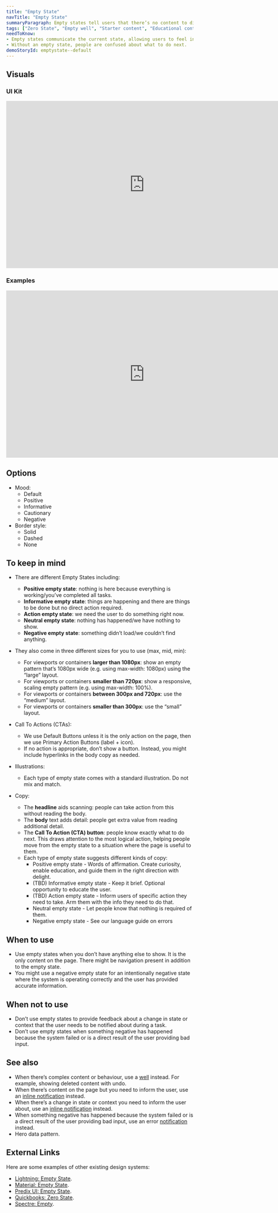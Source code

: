 ```yaml
---
title: "Empty State"
navTitle: "Empty State"
summaryParagraph: Empty states tell users that there’s no content to display—and what they can do next.
tags: ["Zero State", "Empty well", "Starter content", "Educational content"]
needToKnow:
- Empty states communicate the current state, allowing users to feel in control of the system, take appropriate actions to reach their goal, and ultimately trust the brand.
- Without an empty state, people are confused about what to do next.
demoStoryId: emptystate--default
---
```


## Visuals

### UI Kit

<iframe style="border: none;" width="744" height="450" src="https://www.figma.com/embed?embed_host=share&url=https%3A%2F%2Fwww.figma.com%2Ffile%2Fe3TyAOZKfLg9cA01Iy1Mgm%2FKaizen-Site-embed%3Fnode-id%3D1320%253A19" allowfullscreen></iframe>

### Examples

<iframe style="border: none;" width="744" height="450" src="https://www.figma.com/embed?embed_host=share&url=https%3A%2F%2Fwww.figma.com%2Ffile%2Fe3TyAOZKfLg9cA01Iy1Mgm%2FKaizen-Site-embed%3Fnode-id%3D1320%253A1" allowfullscreen></iframe>

## Options

*   Mood:
    *   Default
    *   Positive
    *   Informative
    *   Cautionary
    *   Negative
*   Border style:
    *   Solid
    *   Dashed
    *   None

## To keep in mind

* There are different Empty States including:
    * **Positive empty state**: nothing is here because everything is working/you’ve completed all tasks.
    * **Informative empty state**: things are happening and there are things to be done but no direct action required.
    * **Action empty state**: we need the user to do something right now.
    * **Neutral empty state**: nothing has happened/we have nothing to show.
    * **Negative empty state**: something didn’t load/we couldn’t find anything.

* They also come in three different sizes for you to use (max, mid, min):
    * For viewports or containers **larger than 1080px**: show an empty pattern that’s 1080px wide (e.g. using max-width: 1080px) using the “large” layout.
    * For viewports or containers **smaller than 720px**: show a responsive, scaling empty pattern (e.g. using max-width: 100%).
    * For viewports or containers **between 300px and 720px**: use the “medium” layout.
    * For viewports or containers **smaller than 300px**: use the “small” layout.

* Call To Actions (CTAs):
    * We use Default Buttons unless it is the only action on the page, then we use Primary Action Buttons (label + icon).
    * If no action is appropriate, don’t show a button. Instead, you might include hyperlinks in the body copy as needed.

* Illustrations:
    * Each type of empty state comes with a standard illustration. Do not mix and match.

* Copy:
    * The **headline** aids scanning: people can take action from this without reading the body.
    * The **body** text adds detail: people get extra value from reading additional detail.
    * The **Call To Action (CTA) button**: people know exactly what to do next. This draws attention to the most logical action, helping people move from the empty state to a situation where the page is useful to them.
    * Each type of empty state suggests different kinds of copy:
        * Positive empty state - Words of affirmation. Create curiosity, enable education, and guide them in the right direction with delight.
        * (TBD) Informative empty state - Keep it brief. Optional opportunity to educate the user.
        * (TBD) Action empty state - Inform users of specific action they need to take. Arm them with the info they need to do that.
        * Neutral empty state - Let people know that nothing is required of them.
        * Negative empty state - See our language guide on errors

## When to use

* Use empty states when you don’t have anything else to show. It is the only content on the page. There might be navigation present in addition to the empty state.  
* You might use a negative empty state for an intentionally negative state where the system is operating correctly and the user has provided accurate information.

## When not to use

* Don’t use empty states to provide feedback about a change in state or context that the user needs to be notified about during a task.
* Don’t use empty states when something negative has happened because the system failed or is a direct result of the user providing bad input.


## See also

* When there’s complex content or behaviour, use a [well](/components/well) instead. For example, showing deleted content with undo.
* When there’s content on the page but you need to inform the user, use an [inline notification](/components/inline-notification) instead.
* When there’s a change in state or context you need to inform the user about, use an [inline notification](/components/inline-notification) instead.
* When something negative has happened because the system failed or is a direct result of the user providing bad input, use an error [notification](/components/inline-notification) instead.
* Hero data pattern.

## External Links

Here are some examples of other existing design systems:

- [Lightning: Empty State](https://www.lightningdesignsystem.com/guidelines/empty-state/#site-main-content).
- [Material: Empty State](https://material.io/design/communication/empty-states.html#content).
- [Predix UI: Empty State](https://www.predix-ui.com/#/design/communication/empty-states).
- [Quickbooks: Zero State](https://designsystem.quickbooks.com/pattern/zero-states/).
- [Spectre: Empty](https://picturepan2.github.io/spectre/components/empty.html).

